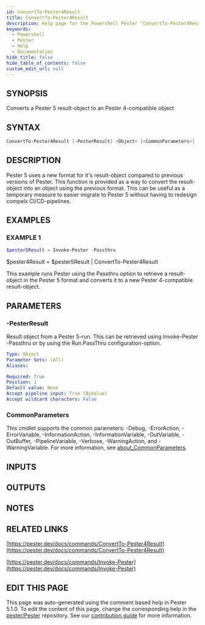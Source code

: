 ```yaml
---
id: ConvertTo-Pester4Result
title: ConvertTo-Pester4Result
description: Help page for the Powershell Pester "ConvertTo-Pester4Result" command
keywords:
  - Powershell
  - Pester
  - Help
  - Documentation
hide_title: false
hide_table_of_contents: false
custom_edit_url: null
---
```


## SYNOPSIS

Converts a Pester 5 result-object to an Pester 4-compatible object

## SYNTAX

```powershell
ConvertTo-Pester4Result [-PesterResult] <Object> [<CommonParameters>]
```

## DESCRIPTION

Pester 5 uses a new format for it's result-object compared to previous
versions of Pester.
This function is provided as a way to convert the
result-object into an object using the previous format.
This can be
useful as a temporary measure to easier migrate to Pester 5 without
having to redesign compelx CI/CD-pipelines.

## EXAMPLES

### EXAMPLE 1

```powershell
$pester5Result = Invoke-Pester -Passthru
```

$pester4Result = $pester5Result | ConvertTo-Pester4Result

This example runs Pester using the Passthru option to retrieve a result-object
in the Pester 5 format and converts it to a new Pester 4-compatible result-object.

## PARAMETERS

### -PesterResult

Result object from a Pester 5-run.
This can be retrieved using Invoke-Pester
-Passthru or by using the Run.PassThru configuration-option.

```yaml
Type: Object
Parameter Sets: (All)
Aliases:

Required: True
Position: 1
Default value: None
Accept pipeline input: True (ByValue)
Accept wildcard characters: False
```

### CommonParameters

This cmdlet supports the common parameters: -Debug, -ErrorAction, -ErrorVariable, -InformationAction, -InformationVariable, -OutVariable, -OutBuffer, -PipelineVariable, -Verbose, -WarningAction, and -WarningVariable. For more information, see [about_CommonParameters](http://go.microsoft.com/fwlink/?LinkID=113216).

## INPUTS

## OUTPUTS

## NOTES

## RELATED LINKS

[https://pester.dev/docs/commands/ConvertTo-Pester4Result](https://pester.dev/docs/commands/ConvertTo-Pester4Result)

[https://pester.dev/docs/commands/Invoke-Pester](https://pester.dev/docs/commands/Invoke-Pester)

## EDIT THIS PAGE

This page was auto-generated using the comment based help in Pester 5.1.0. To edit the content of this page, change the corresponding help in the [pester/Pester](https://github.com/pester/pester) repository. See our [contribution guide](https://github.com/pester/docs#contributing) for more information.
